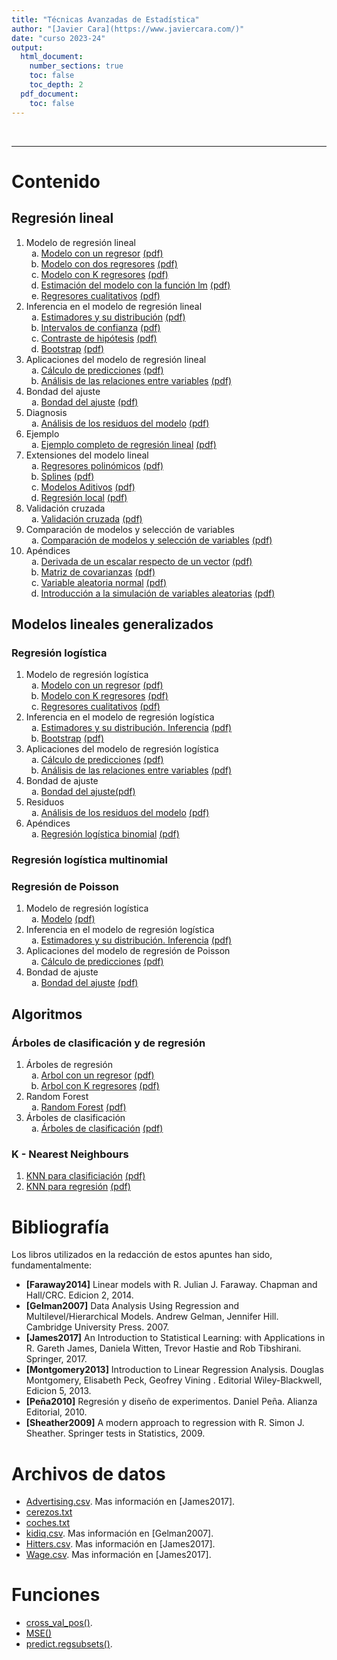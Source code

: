```yaml
---
title: "Técnicas Avanzadas de Estadística"
author: "[Javier Cara](https://www.javiercara.com/)"
date: "curso 2023-24"
output: 
  html_document:
    number_sections: true
    toc: false
    toc_depth: 2
  pdf_document:
    toc: false
---
```


<br>

***

# Contenido

## Regresión lineal

1. Modelo de regresión lineal
    a. [Modelo con un regresor](lm_modelo_1regresor.html) [(pdf)](lm_modelo_1regresor.pdf)
    b. [Modelo con dos regresores](lm_modelo_2regresores.html) [(pdf)](lm_modelo_2regresores.pdf)
    c. [Modelo con K regresores](lm_modelo_Kregresores.html) [(pdf)](lm_modelo_Kregresores.pdf)
    d. [Estimación del modelo con la función lm](lm_modelo_lm.html) [(pdf)](lm_modelo_lm.pdf)
    e. [Regresores cualitativos](lm_modelo_cualitativas.html) [(pdf)](lm_modelo_cualitativas.pdf)
2. Inferencia en el modelo de regresión lineal
    a. [Estimadores y su distribución](lm_inferencia_muestreo.html) [(pdf)](lm_inferencia_muestreo.pdf)
    b. [Intervalos de confianza](lm_inferencia_intervalos.html) [(pdf)](lm_inferencia_intervalos.pdf)
    c. [Contraste de hipótesis](lm_inferencia_contrastes.html) [(pdf)](lm_inferencia_contrastes.pdf)
    d. [Bootstrap](lm_inferencia_bootstrap.html) [(pdf)](lm_inferencia_bootstrap.pdf)
3. Aplicaciones del modelo de regresión lineal
    a. [Cálculo de predicciones](lm_aplicaciones_prediccion.html) [(pdf)](lm_aplicaciones_prediccion.pdf)
    b. [Análisis de las relaciones entre variables](lm_aplicaciones_explicacion.html) [(pdf)](lm_aplicaciones_explicacion.pdf)
4. Bondad del ajuste
    a. [Bondad del ajuste](lm_bondad_ajuste.html) [(pdf)](lm_bondad_ajuste.pdf)
5. Diagnosis
    a. [Análisis de los residuos del modelo](lm_diagnosis.html) [(pdf)](lm_diagnosis.pdf)
6. Ejemplo
    a. [Ejemplo completo de regresión lineal](lm_ejemplo1.html) [(pdf)](lm_ejemplo1.pdf)
7. Extensiones del modelo lineal
    a. [Regresores polinómicos](lm_extensiones_polinomios.html) [(pdf)](lm_extensiones_polinomios.pdf)
    b. [Splines](lm_extensiones_splines.html) [(pdf)](lm_extensiones_splines.pdf)
    c. [Modelos Aditivos](lm_extensiones_modelosAditivos.html) [(pdf)](lm_extensiones_modelosAditivos.pdf)
    d. [Regresión local](lm_extensiones_regresionLocal.html) [(pdf)](lm_extensiones_regresionLocal.pdf)
8. Validación cruzada
    a. [Validación cruzada](lm_validacion_cruzada.html) [(pdf)](lm_validacion_cruzada.pdf)
9. Comparación de modelos y selección de variables
    a. [Comparación de modelos y selección de variables](lm_seleccion_variables.html) [(pdf)](lm_seleccion_variables.pdf)    
10. Apéndices
    a. [Derivada de un escalar respecto de un vector](lm_apendice_derivadas.html) [(pdf)](lm_apendice_derivadas.pdf)
    b. [Matriz de covarianzas](lm_apendice_covarianzas.html) [(pdf)](lm_apendice_covarianzas.pdf)
    c. [Variable aleatoria normal](lm_apendice_normal.html) [(pdf)](lm_apendice_normal.pdf)
    d. [Introducción a la simulación de variables aleatorias](lm_apendice_simulacion.html) [(pdf)](lm_apendice_simulacion.pdf)
    
## Modelos lineales generalizados

### Regresión logística

1. Modelo de regresión logística
    a. [Modelo con un regresor](logit_modelo_1regresor.html) [(pdf)](logit_modelo_1regresor.pdf)
    b. [Modelo con K regresores](logit_modelo_Kregresores.html) [(pdf)](logit_modelo_Kregresores.pdf)
    c. [Regresores cualitativos](logit_modelo_cualitativas.html) [(pdf)](logit_modelo_cualitativas.pdf)
2. Inferencia en el modelo de regresión logística
    a. [Estimadores y su distribución. Inferencia](logit_inferencia.html) [(pdf)](logit_inferencia.pdf)
    b. [Bootstrap](logit_inferencia_bootstrap.html) [(pdf)](logit_inferencia_bootstrap.pdf)
3. Aplicaciones del modelo de regresión logística
    a. [Cálculo de predicciones](logit_aplicaciones_prediccion.html) [(pdf)](logit_aplicaciones_prediccion.pdf)
    b. [Análisis de las relaciones entre variables](logit_aplicaciones_explicacion.html) [(pdf)](logit_aplicaciones_explicacion.pdf)
4. Bondad de ajuste
    a. [Bondad del ajuste](logit_bondadajuste.html)[(pdf)](logit_bondadajuste.pdf)
5. Residuos
    a. [Análisis de los residuos del modelo](logit_diagnosis.html) [(pdf)](logit_diagnosis.pdf)
6. Apéndices
    a. [Regresión logística binomial](logit_modelo_binomial.html) [(pdf)](logit_modelo_binomial.pdf)

### Regresión logística multinomial

### Regresión de Poisson
1. Modelo de regresión logística
    a. [Modelo](poisson_modelo.html) [(pdf)](poisson_modelo.pdf)
2. Inferencia en el modelo de regresión logística
    a. [Estimadores y su distribución. Inferencia](poisson_inferencia.html) [(pdf)](poisson_inferencia.pdf)
3. Aplicaciones del modelo de regresión de Poisson
    a. [Cálculo de predicciones](poisson_aplicaciones_prediccion.html) [(pdf)](poisson_aplicaciones_prediccion.pdf)
4. Bondad de ajuste
    a. [Bondad del ajuste](poisson_bondadajuste.html) [(pdf)](poisson_bondadajuste.pdf) 

## Algoritmos

### Árboles de clasificación y de regresión

1. Árboles de regresión
    a. [Arbol con un regresor](tree_regresion_1regresor.html) [(pdf)](tree_regresion_1regresor.pdf)
    b. [Arbol con K regresores](tree_regresion_Kregresores.html) [(pdf)](tree_regresion_Kregresores.pdf)
2. Random Forest   
    a. [Random Forest](tree_RandomForest.html) [(pdf)](tree_RandomForest.pdf)
3. Árboles de clasificación
    a. [Árboles de clasificación](tree_clasificacion.html) [(pdf)](tree_clasificacion.pdf) 
    
### K - Nearest Neighbours
1. [KNN para clasificiación](knn_clasificiacion.html) [(pdf)](knn_clasificacion.pdf) 
2. [KNN para regresión](knn_regresion.html) [(pdf)](knn_regresion.pdf) 

# Bibliografía

Los libros utilizados en la redacción de estos apuntes han sido, fundamentalmente:

- **[Faraway2014]** Linear models with R. Julian J. Faraway. Chapman and Hall/CRC. Edicion 2, 2014.
- **[Gelman2007]** Data Analysis Using Regression and Multilevel/Hierarchical Models. Andrew Gelman, Jennifer Hill. Cambridge University Press. 2007.
- **[James2017]** An Introduction to Statistical Learning: with Applications in R. Gareth James, Daniela Witten, Trevor Hastie and Rob Tibshirani. Springer, 2017.
- **[Montgomery2013]** Introduction to Linear Regression Analysis. Douglas Montgomery, Elisabeth Peck, Geofrey Vining . Editorial Wiley-Blackwell, Edicion 5, 2013.
- **[Peña2010]** Regresión y diseño de experimentos. Daniel Peña. Alianza Editorial, 2010.
- **[Sheather2009]** A modern approach to regression with R. Simon J. Sheather. Springer tests in Statistics, 2009.

# Archivos de datos

- [Advertising.csv](datos/Advertising.csv). Mas información en [James2017].
- [cerezos.txt](datos/cerezos.txt)
- [coches.txt](datos/coches.txt)
- [kidiq.csv](datos/kidiq.csv). Mas información en [Gelman2007].
- [Hitters.csv](datos/Hitters.csv). Mas información en [James2017].
- [Wage.csv](datos/Wage.csv). Mas información en [James2017].

# Funciones

- [cross_val_pos()](funciones/cross_val_pos.R).
- [MSE()](funciones/MSE.R)
- [predict.regsubsets()](funciones/regsubsets_predict.R).



<br>
